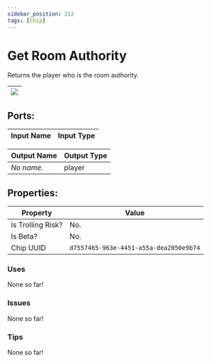 ```yaml
---
sidebar_position: 212
tags: [Chip]
---
```


# Get Room Authority


Returns the player who is the room authority.

| ![](https://images-ext-2.discordapp.net/external/MPmIaQzlEPmgGWlgi-WxBBXt0Bjv_zWPkg1y1f_sy3s/https/www.recroomcircuits.com/image/circuit/absolute-value?width=206&height=108) |
|-----|

## Ports:

| Input Name | Input Type |
|-----------|-----------|

| Output Name | Output Type |
|-----------|-----------|
| *No name.* | player |

## Properties:

| Property  | Value |
|-------------------|-----------|
| Is Trolling Risk? | No. |
| Is Beta? | No. |
| Chip UUID | `d7557465-963e-4451-a55a-dea2050e9b74` |

### Uses
None so far!

### Issues
None so far!

### Tips
None so far!
